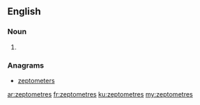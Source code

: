 ==English==

===Noun===
{{head|en|noun plural form}}

# {{plural of|zeptometre|lang=en}}

===Anagrams===
* [[zeptometers#English|zeptometers]]

[[ar:zeptometres]]
[[fr:zeptometres]]
[[ku:zeptometres]]
[[my:zeptometres]]